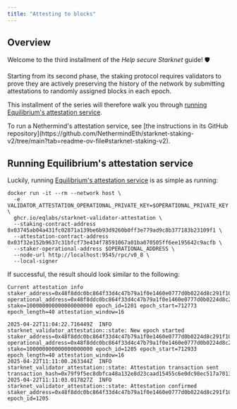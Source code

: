 ```yaml
---
title: "Attesting to blocks"
---
```


## Overview

Welcome to the third installment of the *Help secure Starknet* guide! 🛡️

Starting from its second phase, the staking protocol requires validators to prove they are actively preserving the history of the network by submitting attestations to randomly assigned blocks in each epoch.

This installment of the series will therefore walk you through [running Equilibrium's attestation service](#running-pathfinders-attestation-service).

<Note>
To run a Nethermind's attestation service, see [the instructions in its GitHub repository](https://github.com/NethermindEth/starknet-staking-v2/tree/main?tab=readme-ov-file#starknet-staking-v2).
</Note>

## Running Equilibrium's attestation service

Luckily, running [Equilibrium's attestation service](https://github.com/eqlabs/starknet-validator-attestation/tree/main) is as simple as running:

```shell
docker run -it --rm --network host \
  -e VALIDATOR_ATTESTATION_OPERATIONAL_PRIVATE_KEY=$OPERATIONAL_PRIVATE_KEY \
  ghcr.io/eqlabs/starknet-validator-attestation \
  --staking-contract-address 0x03745ab04a431fc02871a139be6b93d9260b0ff3e779ad9c8b377183b23109f1 \
  --attestation-contract-address 0x03f32e152b9637c31bfcf73e434f78591067a01ba070505ff6ee195642c9acfb \
  --staker-operational-address $OPERATIONAL_ADDRESS \
  --node-url http://localhost:9545/rpc/v0_8 \
  --local-signer

```

If successful, the result should look similar to the following:

```shell
Current attestation info staker_address=0x48f8ddc0bc864f33d4c47b79a1f0e1460e0777d0b0224d8c291f1039523306e operational_address=0x48f8ddc0bc864f33d4c47b79a1f0e1460e0777d0b0224d8c291f1039523306e stake=100000000000000000000 epoch_id=1201 epoch_start=712773 epoch_length=40 attestation_window=16

2025-04-22T11:04:22.716449Z  INFO starknet_validator_attestation::state: New epoch started staker_address=0x48f8ddc0bc864f33d4c47b79a1f0e1460e0777d0b0224d8c291f1039523306e operational_address=0x48f8ddc0bc864f33d4c47b79a1f0e1460e0777d0b0224d8c291f1039523306e stake=100000000000000000000 epoch_id=1205 epoch_start=712933 epoch_length=40 attestation_window=16
2025-04-22T11:11:00.263344Z  INFO starknet_validator_attestation::state: Attestation transaction sent transaction_hash=0x79f9f5ec8dbfca48a132e8d23caad15455c6e0dc98ec517a7013c374d7d5501
2025-04-22T11:11:03.017827Z  INFO starknet_validator_attestation::state: Attestation confirmed staker_address=0x48f8ddc0bc864f33d4c47b79a1f0e1460e0777d0b0224d8c291f1039523306e epoch_id=1205
```